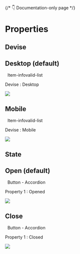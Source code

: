 
{/* 👇 Documentation-only page */}

<Meta title="UI/Accordion/Properties" />

<h1 class="font-hole text-3xl">Properties</h1>

<h2 class="font-hole text-4xl mt-16 border-0">Devise</h2>
<section class="flex justify-center mt-6">
  <div class="shrink-0 w-56 mr-16">
    <div>
      <h2 class="flex items-center border-0 text-2xl">Desktop (default)</h2>
      <div class="flex items-center">
        <span class="w-[13px] h-[13px] rotate-45 border border-[#6B6B6B] inline-block">
          &nbsp;
        </span>
        <span class="ml-2 font-hole text-md">Item-infovalid-list</span>
      </div>
      <p class="text-xs">Devise : Desktop</p>
    </div>
  </div>
  <div>
    <img src="./assets/img/accordion-properties-artwork-1.png" />
  </div>
</section>
<section class="flex justify-center mt-6">
  <div class="shrink-0 w-56 mr-16">
    <div>
      <h2 class="flex items-center border-0 text-2xl">Mobile</h2>
      <div class="flex items-center">
        <span class="w-[13px] h-[13px] rotate-45 border border-[#6B6B6B] inline-block">
          &nbsp;
        </span>
        <span class="ml-2 font-hole text-md">Item-infovalid-list</span>
      </div>
      <p class="text-xs">Devise : Mobile</p>
    </div>
  </div>
  <div>
    <img src="./assets/img/accordion-properties-artwork-2.png" />
  </div>
</section>

<h2 class="font-hole text-4xl mt-6 border-0">State</h2>
<section class="flex justify-center mt-6">
  <div class="shrink-0 w-56 mr-16">
    <div>
      <h2 class="flex items-center border-0 text-2xl">Open (default)</h2>
      <div class="flex items-center">
        <span class="w-[13px] h-[13px] rotate-45 border border-[#6B6B6B] inline-block">
          &nbsp;
        </span>
        <span class="ml-2 font-hole text-md">Button - Accordion</span>
      </div>
      <p class="text-xs">Property 1 : Opened</p>
    </div>
  </div>
  <div>
    <img src="./assets/img/accordion-properties-artwork-3.png" />
  </div>
</section>
<section class="flex justify-center mt-6">
  <div class="shrink-0 w-56 mr-16">
    <div>
      <h2 class="flex items-center border-0 text-2xl">Close</h2>
      <div class="flex items-center">
        <span class="w-[13px] h-[13px] rotate-45 border border-[#6B6B6B] inline-block">
          &nbsp;
        </span>
        <span class="ml-2 font-hole text-md">Button - Accordion</span>
      </div>
      <p class="text-xs">Property 1 : Closed</p>
    </div>
  </div>
  <div>
    <img src="./assets/img/accordion-properties-artwork-4.png" />
  </div>
</section>
